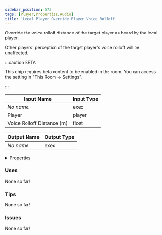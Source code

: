 ```yaml
---
sidebar_position: 573
tags: [Player,Properties,Audio]
title: 'Local Player Override Player Voice Rolloff'
---
```


Override the voice rolloff distance of the target player as heard by the local player.

Other players' perception of the target player's voice rolloff will be unaffected.

:::caution BETA

This chip requires beta content to be enabled in the room. You can access the setting in "This Room -> Settings".

:::


<EsbSvg />

| Input Name | Input Type |
|-----------|-----------|
| *No name.* | exec |
| Player | player |
| Voice Rolloff Distance (m) | float |

| Output Name | Output Type |
|-----------|-----------|
| *No name.* | exec |


<details>
  <summary>Properties</summary>
  <div>
    <div>
    <table>
      <thead>
        <tr>
          <th>Is beta required?</th>
          <th>✅</th>
        </tr>
        <tr>
          <th>Is this chip a trolling risk?</th>
          <th>❌</th>
        </tr>
        <tr>
          <th>Is this chip a role assignment risk?</th>
          <th>❌</th>
        </tr>
        <tr>
          <th>Chip UUID</th>
          <th>bb4ff641-2267-45e0-9e07-fc480b04f478</th>
        </tr>
      </thead>
    </table>
    </div>
  </div>
</details>

### Uses

None so far!

### Tips

None so far!

### Issues

None so far!
